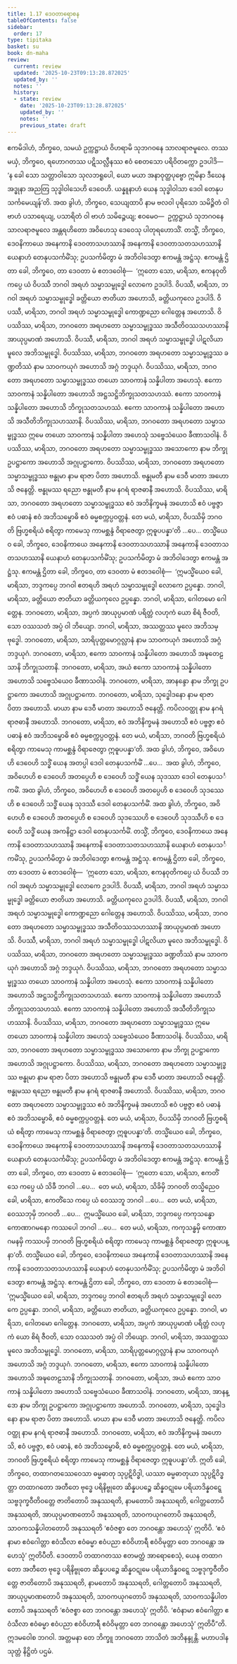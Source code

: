 ```yaml
---
title: 1.17 ဒေဝတာရောစန
tableOfContents: false
sidebar:
  order: 17
type: tipitaka
basket: su
book: dn-maha
review:
  current: review
  updated: '2025-10-23T09:13:28.872025'
  updated_by: ''
  notes: ''
  history:
  - state: review
    date: '2025-10-23T09:13:28.872025'
    updated_by: ''
    notes: ''
    previous_state: draft
---
```



<ReviewStatus review={frontmatter.review} showDetails={true} />

<HypothesisAnnotation frontmatter={frontmatter} />

<DynamicBreadcrumb />

<Division number="91" book="dn-maha" e="ch" v="7" p="42">

<Paragraph number="181" book="dn-maha">
ဧကမိဒါဟံ, ဘိက္ခဝေ, သမယံ ဥက္ကဋ္ဌာယံ ဝိဟရာမိ သုဘဂဝနေ သာလရာဇမူလေ. တဿ မယှံ, ဘိက္ခဝေ, ရဟောဂတဿ ပဋိသလ္လီနဿ ဧဝံ စေတသော ပရိဝိတက္ကော ဥဒပါဒိ—  ‘န ခေါ သော သတ္တာဝါသော သုလဘရူပေါ, ယော မယာ အနာဝုတ္ထပုဗ္ဗော ဣမိနာ ဒီဃေန အဒ္ဓုနာ အညတြ သုဒ္ဓါဝါသေဟိ ဒေဝေဟိ. ယန္နူနာဟံ ယေန သုဒ္ဓါဝါသာ ဒေဝါ တေနုပသင်္ကမေယျန်’တိ. အထ ခွါဟံ, ဘိက္ခဝေ, သေယျထာပိ နာမ ဗလဝါ ပုရိသော သမိဉ္ဇိတံ ဝါ ဗာဟံ ပသာရေယျ, ပသာရိတံ ဝါ ဗာဟံ သမိဉ္ဇေယျ; ဧဝမေဝ—  ဥက္ကဋ္ဌာယံ သုဘဂဝနေ သာလရာဇမူလေ အန္တရဟိတော အဝိဟေသု ဒေဝေသု ပါတုရဟောသိံ. တသ္မိံ, ဘိက္ခဝေ, ဒေဝနိကာယေ အနေကာနိ ဒေဝတာသဟဿာနိ အနေကာနိ ဒေဝတာသတသဟဿာနိ ယေနာဟံ တေနုပသင်္ကမိံသု; ဥပသင်္ကမိတွာ မံ အဘိဝါဒေတွာ ဧကမန္တံ အဋ္ဌံသု. ဧကမန္တံ ဌိတာ ခေါ, ဘိက္ခဝေ, တာ ဒေဝတာ မံ ဧတဒဝေါစုံ—  ‘ဣတော သော, မာရိသာ, ဧကနဝုတိကပ္ပေ ယံ ဝိပဿီ ဘဂဝါ အရဟံ သမ္မာသမ္ဗုဒ္ဓေါ လောကေ ဥဒပါဒိ. ဝိပဿီ, မာရိသာ, ဘဂဝါ အရဟံ သမ္မာသမ္ဗုဒ္ဓေါ ခတ္တိယော ဇာတိယာ အဟောသိ, ခတ္တိယကုလေ ဥဒပါဒိ. ဝိပဿီ, မာရိသာ, ဘဂဝါ အရဟံ သမ္မာသမ္ဗုဒ္ဓေါ ကောဏ္ဍညော ဂေါတ္တေန အဟောသိ. ဝိပဿိဿ, မာရိသာ, ဘဂဝတော အရဟတော သမ္မာသမ္ဗုဒ္ဓဿ အသီတိဝဿသဟဿာနိ အာယုပ္ပမာဏံ အဟောသိ. ဝိပဿီ, မာရိသာ, ဘဂဝါ အရဟံ သမ္မာသမ္ဗုဒ္ဓေါ ပါဋလိယာ မူလေ အဘိသမ္ဗုဒ္ဓေါ. ဝိပဿိဿ, မာရိသာ, ဘဂဝတော အရဟတော သမ္မာသမ္ဗုဒ္ဓဿ ခဏ္ဍတိဿံ နာမ သာဝကယုဂံ အဟောသိ အဂ္ဂံ ဘဒ္ဒယုဂံ. ဝိပဿိဿ, မာရိသာ, ဘဂဝတော အရဟတော သမ္မာသမ္ဗုဒ္ဓဿ တယော သာဝကာနံ သန္နိပါတာ အဟေသုံ. ဧကော သာဝကာနံ သန္နိပါတော အဟောသိ အဋ္ဌသဋ္ဌိဘိက္ခုသတသဟဿံ. ဧကော သာဝကာနံ သန္နိပါတော အဟောသိ ဘိက္ခုသတသဟဿံ. ဧကော သာဝကာနံ သန္နိပါတော အဟောသိ အသီတိဘိက္ခုသဟဿာနိ. ဝိပဿိဿ, မာရိသာ, ဘဂဝတော အရဟတော သမ္မာသမ္ဗုဒ္ဓဿ ဣမေ တယော သာဝကာနံ သန္နိပါတာ အဟေသုံ သဗ္ဗေသံယေဝ ခီဏာသဝါနံ. ဝိပဿိဿ, မာရိသာ, ဘဂဝတော အရဟတော သမ္မာသမ္ဗုဒ္ဓဿ အသောကော နာမ ဘိက္ခု ဥပဋ္ဌာကော အဟောသိ အဂ္ဂုပဋ္ဌာကော. ဝိပဿိဿ, မာရိသာ, ဘဂဝတော အရဟတော သမ္မာသမ္ဗုဒ္ဓဿ ဗန္ဓုမာ နာမ ရာဇာ ပိတာ အဟောသိ. ဗန္ဓုမတီ နာမ ဒေဝီ မာတာ အဟောသိ ဇနေတ္တိ. ဗန္ဓုမဿ ရညော ဗန္ဓုမတီ နာမ နဂရံ ရာဇဓာနီ အဟောသိ. ဝိပဿိဿ, မာရိသာ, ဘဂဝတော အရဟတော သမ္မာသမ္ဗုဒ္ဓဿ ဧဝံ အဘိနိက္ခမနံ အဟောသိ ဧဝံ ပဗ္ဗဇ္ဇာ ဧဝံ ပဓာနံ ဧဝံ အဘိသမ္ဗောဓိ ဧဝံ ဓမ္မစက္ကပ္ပဝတ္တနံ. တေ မယံ, မာရိသာ, ဝိပဿိမှိ ဘဂဝတိ ဗြဟ္မစရိယံ စရိတွာ ကာမေသု ကာမစ္ဆန္ဒံ ဝိရာဇေတွာ ဣဓူပပန္နာ’တိ …ပေ…
</Paragraph>

<Paragraph number="182" book="dn-maha">
တသ္မိံယေဝ ခေါ, ဘိက္ခဝေ, ဒေဝနိကာယေ အနေကာနိ ဒေဝတာသဟဿာနိ အနေကာနိ ဒေဝတာသတသဟဿာနိ ယေနာဟံ တေနုပသင်္ကမိံသု; ဥပသင်္ကမိတွာ မံ အဘိဝါဒေတွာ ဧကမန္တံ အဋ္ဌံသု. ဧကမန္တံ ဌိတာ ခေါ, ဘိက္ခဝေ, တာ ဒေဝတာ မံ ဧတဒဝေါစုံ—  ‘ဣမသ္မိံယေဝ ခေါ, မာရိသာ, ဘဒ္ဒကပ္ပေ ဘဂဝါ ဧတရဟိ အရဟံ သမ္မာသမ္ဗုဒ္ဓေါ လောကေ ဥပ္ပန္နော. ဘဂဝါ, မာရိသာ, ခတ္တိယော ဇာတိယာ ခတ္တိယကုလေ ဥပ္ပန္နော. ဘဂဝါ, မာရိသာ, ဂေါတမော ဂေါတ္တေန. ဘဂဝတော, မာရိသာ, အပ္ပကံ အာယုပ္ပမာဏံ ပရိတ္တံ လဟုကံ ယော စိရံ ဇီဝတိ, သော ဝဿသတံ အပ္ပံ ဝါ ဘိယျော. ဘဂဝါ, မာရိသာ, အဿတ္ထဿ မူလေ အဘိသမ္ဗုဒ္ဓေါ. ဘဂဝတော, မာရိသာ, သာရိပုတ္တမောဂ္ဂလ္လာနံ နာမ သာဝကယုဂံ အဟောသိ အဂ္ဂံ ဘဒ္ဒယုဂံ. ဘဂဝတော, မာရိသာ, ဧကော သာဝကာနံ သန္နိပါတော အဟောသိ အဍ္ဎတေဠသာနိ ဘိက္ခုသတာနိ. ဘဂဝတော, မာရိသာ, အယံ ဧကော သာဝကာနံ သန္နိပါတော အဟောသိ သဗ္ဗေသံယေဝ ခီဏာသဝါနံ. ဘဂဝတော, မာရိသာ, အာနန္ဒော နာမ ဘိက္ခု ဥပဋ္ဌာကော အဟောသိ အဂ္ဂုပဋ္ဌာကော. ဘဂဝတော, မာရိသာ, သုဒ္ဓေါဒနော နာမ ရာဇာ ပိတာ အဟောသိ. မာယာ နာမ ဒေဝီ မာတာ အဟောသိ ဇနေတ္တိ. ကပိလဝတ္ထု နာမ နဂရံ ရာဇဓာနီ အဟောသိ. ဘဂဝတော, မာရိသာ, ဧဝံ အဘိနိက္ခမနံ အဟောသိ ဧဝံ ပဗ္ဗဇ္ဇာ ဧဝံ ပဓာနံ ဧဝံ အဘိသမ္ဗောဓိ ဧဝံ ဓမ္မစက္ကပ္ပဝတ္တနံ. တေ မယံ, မာရိသာ, ဘဂဝတိ ဗြဟ္မစရိယံ စရိတွာ ကာမေသု ကာမစ္ဆန္ဒံ ဝိရာဇေတွာ ဣဓူပပန္နာ’တိ.
</Paragraph>

</Division>
<Division number="92" book="dn-maha" e="ch" v="7" p="44">

<Paragraph number="183" book="dn-maha">
အထ ခွါဟံ, ဘိက္ခဝေ, အဝိဟေဟိ ဒေဝေဟိ သဒ္ဓိံ ယေန အတပ္ပါ ဒေဝါ တေနုပသင်္ကမိံ …ပေ…  အထ ခွါဟံ, ဘိက္ခဝေ, အဝိဟေဟိ စ ဒေဝေဟိ အတပ္ပေဟိ စ ဒေဝေဟိ သဒ္ဓိံ ယေန သုဒဿာ ဒေဝါ တေနုပသင်္ကမိံ. အထ ခွါဟံ, ဘိက္ခဝေ, အဝိဟေဟိ စ ဒေဝေဟိ အတပ္ပေဟိ စ ဒေဝေဟိ သုဒဿေဟိ စ ဒေဝေဟိ သဒ္ဓိံ ယေန သုဒဿီ ဒေဝါ တေနုပသင်္ကမိံ. အထ ခွါဟံ, ဘိက္ခဝေ, အဝိဟေဟိ စ ဒေဝေဟိ အတပ္ပေဟိ စ ဒေဝေဟိ သုဒဿေဟိ စ ဒေဝေဟိ သုဒဿီဟိ စ ဒေဝေဟိ သဒ္ဓိံ ယေန အကနိဋ္ဌာ ဒေဝါ တေနုပသင်္ကမိံ. တသ္မိံ, ဘိက္ခဝေ, ဒေဝနိကာယေ အနေကာနိ ဒေဝတာသဟဿာနိ အနေကာနိ ဒေဝတာသတသဟဿာနိ ယေနာဟံ တေနုပသင်္ကမိံသု, ဥပသင်္ကမိတွာ မံ အဘိဝါဒေတွာ ဧကမန္တံ အဋ္ဌံသု.
</Paragraph>

<Paragraph number="184" book="dn-maha">
ဧကမန္တံ ဌိတာ ခေါ, ဘိက္ခဝေ, တာ ဒေဝတာ မံ ဧတဒဝေါစုံ—  ‘ဣတော သော, မာရိသာ, ဧကနဝုတိကပ္ပေ ယံ ဝိပဿီ ဘဂဝါ အရဟံ သမ္မာသမ္ဗုဒ္ဓေါ လောကေ ဥဒပါဒိ. ဝိပဿီ, မာရိသာ, ဘဂဝါ အရဟံ သမ္မာသမ္ဗုဒ္ဓေါ ခတ္တိယော ဇာတိယာ အဟောသိ. ခတ္တိယကုလေ ဥဒပါဒိ. ဝိပဿီ, မာရိသာ, ဘဂဝါ အရဟံ သမ္မာသမ္ဗုဒ္ဓေါ ကောဏ္ဍညော ဂေါတ္တေန အဟောသိ. ဝိပဿိဿ, မာရိသာ, ဘဂဝတော အရဟတော သမ္မာသမ္ဗုဒ္ဓဿ အသီတိဝဿသဟဿာနိ အာယုပ္ပမာဏံ အဟောသိ. ဝိပဿီ, မာရိသာ, ဘဂဝါ အရဟံ သမ္မာသမ္ဗုဒ္ဓေါ ပါဋလိယာ မူလေ အဘိသမ္ဗုဒ္ဓေါ. ဝိပဿိဿ, မာရိသာ, ဘဂဝတော အရဟတော သမ္မာသမ္ဗုဒ္ဓဿ ခဏ္ဍတိဿံ နာမ သာဝကယုဂံ အဟောသိ အဂ္ဂံ ဘဒ္ဒယုဂံ. ဝိပဿိဿ, မာရိသာ, ဘဂဝတော အရဟတော သမ္မာသမ္ဗုဒ္ဓဿ တယော သာဝကာနံ သန္နိပါတာ အဟေသုံ. ဧကော သာဝကာနံ သန္နိပါတော အဟောသိ အဋ္ဌသဋ္ဌိဘိက္ခုသတသဟဿံ. ဧကော သာဝကာနံ သန္နိပါတော အဟောသိ ဘိက္ခုသတသဟဿံ. ဧကော သာဝကာနံ သန္နိပါတော အဟောသိ အသီတိဘိက္ခုသဟဿာနိ. ဝိပဿိဿ, မာရိသာ, ဘဂဝတော အရဟတော သမ္မာသမ္ဗုဒ္ဓဿ ဣမေ တယော သာဝကာနံ သန္နိပါတာ အဟေသုံ သဗ္ဗေသံယေဝ ခီဏာသဝါနံ. ဝိပဿိဿ, မာရိသာ, ဘဂဝတော အရဟတော သမ္မာသမ္ဗုဒ္ဓဿ အသောကော နာမ ဘိက္ခု ဥပဋ္ဌာကော အဟောသိ အဂ္ဂုပဋ္ဌာကော. ဝိပဿိဿ, မာရိသာ, ဘဂဝတော အရဟတော သမ္မာသမ္ဗုဒ္ဓဿ ဗန္ဓုမာ နာမ ရာဇာ ပိတာ အဟောသိ ဗန္ဓုမတီ နာမ ဒေဝီ မာတာ အဟောသိ ဇနေတ္တိ. ဗန္ဓုမဿ ရညော ဗန္ဓုမတီ နာမ နဂရံ ရာဇဓာနီ အဟောသိ. ဝိပဿိဿ, မာရိသာ, ဘဂဝတော အရဟတော သမ္မာသမ္ဗုဒ္ဓဿ ဧဝံ အဘိနိက္ခမနံ အဟောသိ ဧဝံ ပဗ္ဗဇ္ဇာ ဧဝံ ပဓာနံ ဧဝံ အဘိသမ္ဗောဓိ, ဧဝံ ဓမ္မစက္ကပ္ပဝတ္တနံ. တေ မယံ, မာရိသာ, ဝိပဿိမှိ ဘဂဝတိ ဗြဟ္မစရိယံ စရိတွာ ကာမေသု ကာမစ္ဆန္ဒံ ဝိရာဇေတွာ ဣဓူပပန္နာ’တိ. တသ္မိံယေဝ ခေါ, ဘိက္ခဝေ, ဒေဝနိကာယေ အနေကာနိ ဒေဝတာသဟဿာနိ အနေကာနိ ဒေဝတာသတသဟဿာနိ ယေနာဟံ တေနုပသင်္ကမိံသု; ဥပသင်္ကမိတွာ မံ အဘိဝါဒေတွာ ဧကမန္တံ အဋ္ဌံသု. ဧကမန္တံ ဌိတာ ခေါ, ဘိက္ခဝေ, တာ ဒေဝတာ မံ ဧတဒဝေါစုံ—  ‘ဣတော သော, မာရိသာ, ဧကတိံသေ ကပ္ပေ ယံ သိခီ ဘဂဝါ …ပေ…  တေ မယံ, မာရိသာ, သိခိမှိ ဘဂဝတိ တသ္မိညေဝ ခေါ, မာရိသာ, ဧကတိံသေ ကပ္ပေ ယံ ဝေဿဘူ ဘဂဝါ …ပေ…  တေ မယံ, မာရိသာ, ဝေဿဘုမှိ ဘဂဝတိ …ပေ…  ဣမသ္မိံယေဝ ခေါ, မာရိသာ, ဘဒ္ဒကပ္ပေ ကကုသန္ဓော ကောဏာဂမနော ကဿပေါ ဘဂဝါ …ပေ…  တေ မယံ, မာရိသာ, ကကုသန္ဓမှိ ကောဏာဂမနမှိ ကဿပမှိ ဘဂဝတိ ဗြဟ္မစရိယံ စရိတွာ ကာမေသု ကာမစ္ဆန္ဒံ ဝိရာဇေတွာ ဣဓူပပန္နာ’တိ.
</Paragraph>

</Division>
<Division number="93" book="dn-maha" e="ch" v="7" p="45">

<Paragraph number="185" book="dn-maha">
တသ္မိံယေဝ ခေါ, ဘိက္ခဝေ, ဒေဝနိကာယေ အနေကာနိ ဒေဝတာသဟဿာနိ အနေကာနိ ဒေဝတာသတသဟဿာနိ ယေနာဟံ တေနုပသင်္ကမိံသု; ဥပသင်္ကမိတွာ မံ အဘိဝါဒေတွာ ဧကမန္တံ အဋ္ဌံသု. ဧကမန္တံ ဌိတာ ခေါ, ဘိက္ခဝေ, တာ ဒေဝတာ မံ ဧတဒဝေါစုံ—  ‘ဣမသ္မိံယေဝ ခေါ, မာရိသာ, ဘဒ္ဒကပ္ပေ ဘဂဝါ ဧတရဟိ အရဟံ သမ္မာသမ္ဗုဒ္ဓေါ လောကေ ဥပ္ပန္နော. ဘဂဝါ, မာရိသာ, ခတ္တိယော ဇာတိယာ, ခတ္တိယကုလေ ဥပ္ပန္နော. ဘဂဝါ, မာရိသာ, ဂေါတမော ဂေါတ္တေန. ဘဂဝတော, မာရိသာ, အပ္ပကံ အာယုပ္ပမာဏံ ပရိတ္တံ လဟုကံ ယော စိရံ ဇီဝတိ, သော ဝဿသတံ အပ္ပံ ဝါ ဘိယျော. ဘဂဝါ, မာရိသာ, အဿတ္ထဿ မူလေ အဘိသမ္ဗုဒ္ဓေါ. ဘဂဝတော, မာရိသာ, သာရိပုတ္တမောဂ္ဂလ္လာနံ နာမ သာဝကယုဂံ အဟောသိ အဂ္ဂံ ဘဒ္ဒယုဂံ. ဘဂဝတော, မာရိသာ, ဧကော သာဝကာနံ သန္နိပါတော အဟောသိ အဍ္ဎတေဠသာနိ ဘိက္ခုသတာနိ. ဘဂဝတော, မာရိသာ, အယံ ဧကော သာဝကာနံ သန္နိပါတော အဟောသိ သဗ္ဗေသံယေဝ ခီဏာသဝါနံ. ဘဂဝတော, မာရိသာ, အာနန္ဒော နာမ ဘိက္ခု ဥပဋ္ဌာကော အဂ္ဂုပဋ္ဌာကော အဟောသိ. ဘဂဝတော, မာရိသာ, သုဒ္ဓေါဒနော နာမ ရာဇာ ပိတာ အဟောသိ. မာယာ နာမ ဒေဝီ မာတာ အဟောသိ ဇနေတ္တိ. ကပိလဝတ္ထု နာမ နဂရံ ရာဇဓာနီ အဟောသိ. ဘဂဝတော, မာရိသာ, ဧဝံ အဘိနိက္ခမနံ အဟောသိ, ဧဝံ ပဗ္ဗဇ္ဇာ, ဧဝံ ပဓာနံ, ဧဝံ အဘိသမ္ဗောဓိ, ဧဝံ ဓမ္မစက္ကပ္ပဝတ္တနံ. တေ မယံ, မာရိသာ, ဘဂဝတိ ဗြဟ္မစရိယံ စရိတွာ ကာမေသု ကာမစ္ဆန္ဒံ ဝိရာဇေတွာ ဣဓူပပန္နာ’တိ.
</Paragraph>

</Division>
<Division number="94" book="dn-maha" e="ch" v="7" p="46">

<Paragraph number="186" book="dn-maha">
ဣတိ ခေါ, ဘိက္ခဝေ, တထာဂတဿေဝေသာ ဓမ္မဓာတု သုပ္ပဋိဝိဒ္ဓါ, ယဿာ ဓမ္မဓာတုယာ သုပ္ပဋိဝိဒ္ဓတ္တာ တထာဂတော အတီတေ ဗုဒ္ဓေ ပရိနိဗ္ဗုတေ ဆိန္နပပဉ္စေ ဆိန္နဝဋုမေ ပရိယာဒိန္နဝဋ္ဋေ သဗ္ဗဒုက္ခဝီတိဝတ္တေ ဇာတိတောပိ အနုဿရတိ, နာမတောပိ အနုဿရတိ, ဂေါတ္တတောပိ အနုဿရတိ, အာယုပ္ပမာဏတောပိ အနုဿရတိ, သာဝကယုဂတောပိ အနုဿရတိ, သာဝကသန္နိပါတတောပိ အနုဿရတိ ‘ဧဝံဇစ္စာ တေ ဘဂဝန္တော အဟေသုံ’ ဣတိပိ. ‘ဧဝံနာမာ ဧဝံဂေါတ္တာ ဧဝံသီလာ ဧဝံဓမ္မာ ဧဝံပညာ ဧဝံဝိဟာရီ ဧဝံဝိမုတ္တာ တေ ဘဂဝန္တော အဟေသုံ’ ဣတိပီတိ.
</Paragraph>

<Paragraph number="187" book="dn-maha">
ဒေဝတာပိ တထာဂတဿ ဧတမတ္ထံ အာရောစေသုံ, ယေန တထာဂတော အတီတေ ဗုဒ္ဓေ ပရိနိဗ္ဗုတေ ဆိန္နပပဉ္စေ ဆိန္နဝဋုမေ ပရိယာဒိန္နဝဋ္ဋေ သဗ္ဗဒုက္ခဝီတိဝတ္တေ ဇာတိတောပိ အနုဿရတိ, နာမတောပိ အနုဿရတိ, ဂေါတ္တတောပိ အနုဿရတိ, အာယုပ္ပမာဏတောပိ အနုဿရတိ, သာဝကယုဂတောပိ အနုဿရတိ, သာဝကသန္နိပါတတောပိ အနုဿရတိ ‘ဧဝံဇစ္စာ တေ ဘဂဝန္တော အဟေသုံ’ ဣတိပိ. ‘ဧဝံနာမာ ဧဝံဂေါတ္တာ ဧဝံသီလာ ဧဝံဓမ္မာ ဧဝံပညာ ဧဝံဝိဟာရီ ဧဝံဝိမုတ္တာ တေ ဘဂဝန္တော အဟေသုံ’ ဣတိပီ”တိ.
</Paragraph>

<Paragraph number="188" book="dn-maha">
ဣဒမဝေါစ ဘဂဝါ. အတ္တမနာ တေ ဘိက္ခူ ဘဂဝတော ဘာသိတံ အဘိနန္ဒုန္တိ.

</Paragraph>
</Division>

<Paragraph number="189" type="center" book="dn-maha">
မဟာပဒါနသုတ္တံ နိဋ္ဌိတံ ပဌမံ.
</Paragraph>